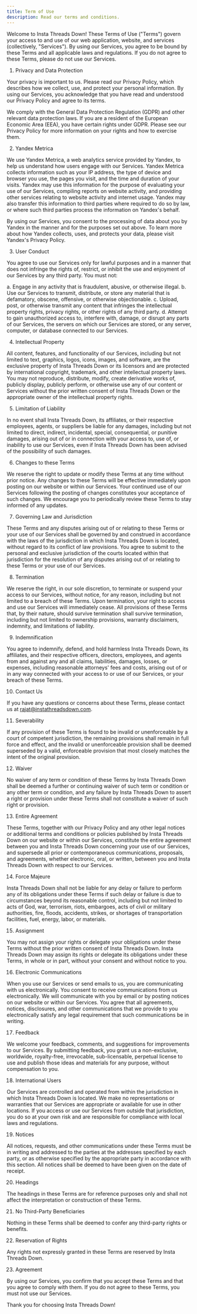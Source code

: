 ```yaml
---
title: Term of Use
description: Read our terms and conditions.
---
```


Welcome to Insta Threads Down! These Terms of Use ("Terms") govern your access to and use of our web application, website, and services (collectively, "Services"). By using our Services, you agree to be bound by these Terms and all applicable laws and regulations. If you do not agree to these Terms, please do not use our Services.

1.  Privacy and Data Protection

Your privacy is important to us. Please read our Privacy Policy, which describes how we collect, use, and protect your personal information. By using our Services, you acknowledge that you have read and understood our Privacy Policy and agree to its terms.

We comply with the General Data Protection Regulation (GDPR) and other relevant data protection laws. If you are a resident of the European Economic Area (EEA), you have certain rights under GDPR. Please see our Privacy Policy for more information on your rights and how to exercise them.

2.  Yandex Metrica

We use Yandex Metrica, a web analytics service provided by Yandex, to help us understand how users engage with our Services. Yandex Metrica collects information such as your IP address, the type of device and browser you use, the pages you visit, and the time and duration of your visits. Yandex may use this information for the purpose of evaluating your use of our Services, compiling reports on website activity, and providing other services relating to website activity and internet usage. Yandex may also transfer this information to third parties where required to do so by law, or where such third parties process the information on Yandex's behalf.

By using our Services, you consent to the processing of data about you by Yandex in the manner and for the purposes set out above. To learn more about how Yandex collects, uses, and protects your data, please visit Yandex's Privacy Policy.

3.  User Conduct

You agree to use our Services only for lawful purposes and in a manner that does not infringe the rights of, restrict, or inhibit the use and enjoyment of our Services by any third party. You must not:

a. Engage in any activity that is fraudulent, abusive, or otherwise illegal. b. Use our Services to transmit, distribute, or store any material that is defamatory, obscene, offensive, or otherwise objectionable. c. Upload, post, or otherwise transmit any content that infringes the intellectual property rights, privacy rights, or other rights of any third party. d. Attempt to gain unauthorized access to, interfere with, damage, or disrupt any parts of our Services, the servers on which our Services are stored, or any server, computer, or database connected to our Services.

4.  Intellectual Property

All content, features, and functionality of our Services, including but not limited to text, graphics, logos, icons, images, and software, are the exclusive property of Insta Threads Down or its licensors and are protected by international copyright, trademark, and other intellectual property laws. You may not reproduce, distribute, modify, create derivative works of, publicly display, publicly perform, or otherwise use any of our content or Services without the prior written consent of Insta Threads Down or the appropriate owner of the intellectual property rights.

5.  Limitation of Liability

In no event shall Insta Threads Down, its affiliates, or their respective employees, agents, or suppliers be liable for any damages, including but not limited to direct, indirect, incidental, special, consequential, or punitive damages, arising out of or in connection with your access to, use of, or inability to use our Services, even if Insta Threads Down has been advised of the possibility of such damages.

6.  Changes to these Terms

We reserve the right to update or modify these Terms at any time without prior notice. Any changes to these Terms will be effective immediately upon posting on our website or within our Services. Your continued use of our Services following the posting of changes constitutes your acceptance of such changes. We encourage you to periodically review these Terms to stay informed of any updates.

7.  Governing Law and Jurisdiction

These Terms and any disputes arising out of or relating to these Terms or your use of our Services shall be governed by and construed in accordance with the laws of the jurisdiction in which Insta Threads Down is located, without regard to its conflict of law provisions. You agree to submit to the personal and exclusive jurisdiction of the courts located within that jurisdiction for the resolution of any disputes arising out of or relating to these Terms or your use of our Services.

8.  Termination

We reserve the right, in our sole discretion, to terminate or suspend your access to our Services, without notice, for any reason, including but not limited to a breach of these Terms. Upon termination, your right to access and use our Services will immediately cease. All provisions of these Terms that, by their nature, should survive termination shall survive termination, including but not limited to ownership provisions, warranty disclaimers, indemnity, and limitations of liability.

9.  Indemnification

You agree to indemnify, defend, and hold harmless Insta Threads Down, its affiliates, and their respective officers, directors, employees, and agents from and against any and all claims, liabilities, damages, losses, or expenses, including reasonable attorneys' fees and costs, arising out of or in any way connected with your access to or use of our Services, or your breach of these Terms.

10. Contact Us

If you have any questions or concerns about these Terms, please contact us at rajat@instathreadsdown.com.

11. Severability

If any provision of these Terms is found to be invalid or unenforceable by a court of competent jurisdiction, the remaining provisions shall remain in full force and effect, and the invalid or unenforceable provision shall be deemed superseded by a valid, enforceable provision that most closely matches the intent of the original provision.

12. Waiver

No waiver of any term or condition of these Terms by Insta Threads Down shall be deemed a further or continuing waiver of such term or condition or any other term or condition, and any failure by Insta Threads Down to assert a right or provision under these Terms shall not constitute a waiver of such right or provision.

13. Entire Agreement

These Terms, together with our Privacy Policy and any other legal notices or additional terms and conditions or policies published by Insta Threads Down on our website or within our Services, constitute the entire agreement between you and Insta Threads Down concerning your use of our Services, and supersede all prior or contemporaneous communications, proposals, and agreements, whether electronic, oral, or written, between you and Insta Threads Down with respect to our Services.

14. Force Majeure

Insta Threads Down shall not be liable for any delay or failure to perform any of its obligations under these Terms if such delay or failure is due to circumstances beyond its reasonable control, including but not limited to acts of God, war, terrorism, riots, embargoes, acts of civil or military authorities, fire, floods, accidents, strikes, or shortages of transportation facilities, fuel, energy, labor, or materials.

15. Assignment

You may not assign your rights or delegate your obligations under these Terms without the prior written consent of Insta Threads Down. Insta Threads Down may assign its rights or delegate its obligations under these Terms, in whole or in part, without your consent and without notice to you.

16. Electronic Communications

When you use our Services or send emails to us, you are communicating with us electronically. You consent to receive communications from us electronically. We will communicate with you by email or by posting notices on our website or within our Services. You agree that all agreements, notices, disclosures, and other communications that we provide to you electronically satisfy any legal requirement that such communications be in writing.

17. Feedback

We welcome your feedback, comments, and suggestions for improvements to our Services. By submitting feedback, you grant us a non-exclusive, worldwide, royalty-free, irrevocable, sub-licensable, perpetual license to use and publish those ideas and materials for any purpose, without compensation to you.

18. International Users

Our Services are controlled and operated from within the jurisdiction in which Insta Threads Down is located. We make no representations or warranties that our Services are appropriate or available for use in other locations. If you access or use our Services from outside that jurisdiction, you do so at your own risk and are responsible for compliance with local laws and regulations.

19. Notices

All notices, requests, and other communications under these Terms must be in writing and addressed to the parties at the addresses specified by each party, or as otherwise specified by the appropriate party in accordance with this section. All notices shall be deemed to have been given on the date of receipt.

20. Headings

The headings in these Terms are for reference purposes only and shall not affect the interpretation or construction of these Terms.

21. No Third-Party Beneficiaries

Nothing in these Terms shall be deemed to confer any third-party rights or benefits.

22. Reservation of Rights

Any rights not expressly granted in these Terms are reserved by Insta Threads Down.

23. Agreement

By using our Services, you confirm that you accept these Terms and that you agree to comply with them. If you do not agree to these Terms, you must not use our Services.

Thank you for choosing Insta Threads Down!
